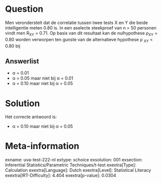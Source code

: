 Question
========

Men veronderstelt dat de correlatie tussen twee tests X en Y die beide
intelligentie meten 0.80 is. In een aselecte steekproef van n = 50
personen vindt men R~XY~ = 0.71. Op basis van dit resultaat kan de
nulhypothese ρ~XY~ = 0.80 worden verworpen ten gunste van de
alternatieve hypothese ρ ~XY~ \< 0.80 bij


Answerlist
----------

* α = 0.01
* α = 0.05 maar niet bij α = 0.01
* α = 0.10 maar niet bij α = 0.05

Solution
========

Het correcte antwoord is: 

* α = 0.10 maar niet bij α = 0.05

Meta-information
================
exname: uva-test-222-nl
extype: schoice
exsolution: 001
exsection: Inferential Statistics/Parametric Techniques/t-test
exextra[Type]: Calculation
exextra[Language]: Dutch
exextra[Level]: Statistical Literacy
exextra[IRT-Difficulty]: 4.404
exextra[p-value]: 0.0304
